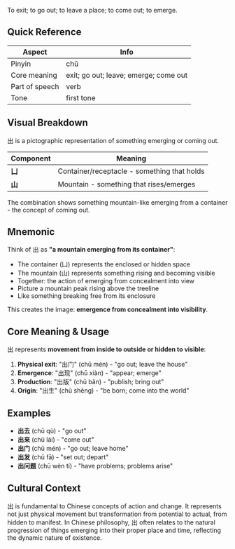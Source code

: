To exit; to go out; to leave a place; to come out; to emerge.

## Quick Reference

| Aspect         | Info                                  |
| -------------- | ------------------------------------- |
| Pinyin         | chū                                   |
| Core meaning   | exit; go out; leave; emerge; come out |
| Part of speech | verb                                  |
| Tone           | first tone                            |

## Visual Breakdown

出 is a pictographic representation of something emerging or coming out.

| Component | Meaning                                       |
| --------- | --------------------------------------------- |
| **凵**    | Container/receptacle - something that holds   |
| **山**    | Mountain - something that rises/emerges       |

The combination shows something mountain-like emerging from a container - the concept of coming out.

## Mnemonic

Think of 出 as **"a mountain emerging from its container"**:

- The container (凵) represents the enclosed or hidden space
- The mountain (山) represents something rising and becoming visible
- Together: the action of emerging from concealment into view
- Picture a mountain peak rising above the treeline
- Like something breaking free from its enclosure

This creates the image: **emergence from concealment into visibility**.

## Core Meaning & Usage

出 represents **movement from inside to outside or hidden to visible**:

1. **Physical exit**: "出门" (chū mén) - "go out; leave the house"
2. **Emergence**: "出现" (chū xiàn) - "appear; emerge"
3. **Production**: "出版" (chū bǎn) - "publish; bring out"
4. **Origin**: "出生" (chū shēng) - "be born; come into the world"

## Examples

- **出去** (chū qù) - "go out"
- **出来** (chū lái) - "come out"
- **出门** (chū mén) - "go out; leave home"
- **出发** (chū fā) - "set out; depart"
- **出问题** (chū wèn tí) - "have problems; problems arise"

## Cultural Context

出 is fundamental to Chinese concepts of action and change. It represents not just physical movement but transformation from potential to actual, from hidden to manifest. In Chinese philosophy, 出 often relates to the natural progression of things emerging into their proper place and time, reflecting the dynamic nature of existence.
